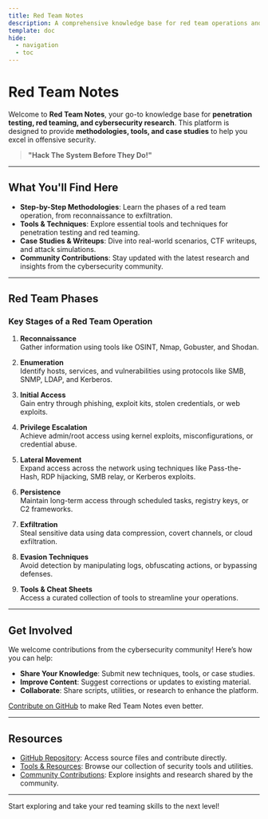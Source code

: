```yaml
---
title: Red Team Notes
description: A comprehensive knowledge base for red team operations and security testing.
template: doc
hide:
  - navigation
  - toc
---
```


# Red Team Notes

Welcome to **Red Team Notes**, your go-to knowledge base for **penetration testing, red teaming, and cybersecurity research**. This platform is designed to provide **methodologies, tools, and case studies** to help you excel in offensive security.

> **"Hack The System Before They Do!"**

---

## What You'll Find Here

- **Step-by-Step Methodologies**: Learn the phases of a red team operation, from reconnaissance to exfiltration.
- **Tools & Techniques**: Explore essential tools and techniques for penetration testing and red teaming.
- **Case Studies & Writeups**: Dive into real-world scenarios, CTF writeups, and attack simulations.
- **Community Contributions**: Stay updated with the latest research and insights from the cybersecurity community.

---

## Red Team Phases

### Key Stages of a Red Team Operation

1. **Reconnaissance**  
   Gather information using tools like OSINT, Nmap, Gobuster, and Shodan.

2. **Enumeration**  
   Identify hosts, services, and vulnerabilities using protocols like SMB, SNMP, LDAP, and Kerberos.

3. **Initial Access**  
   Gain entry through phishing, exploit kits, stolen credentials, or web exploits.

4. **Privilege Escalation**  
   Achieve admin/root access using kernel exploits, misconfigurations, or credential abuse.

5. **Lateral Movement**  
   Expand access across the network using techniques like Pass-the-Hash, RDP hijacking, SMB relay, or Kerberos exploits.

6. **Persistence**  
   Maintain long-term access through scheduled tasks, registry keys, or C2 frameworks.

7. **Exfiltration**  
   Steal sensitive data using data compression, covert channels, or cloud exfiltration.

8. **Evasion Techniques**  
   Avoid detection by manipulating logs, obfuscating actions, or bypassing defenses.

9. **Tools & Cheat Sheets**  
   Access a curated collection of tools to streamline your operations.

---

## Get Involved

We welcome contributions from the cybersecurity community! Here’s how you can help:

- **Share Your Knowledge**: Submit new techniques, tools, or case studies.
- **Improve Content**: Suggest corrections or updates to existing material.
- **Collaborate**: Share scripts, utilities, or research to enhance the platform.

[Contribute on GitHub](https://github.com/Lordsofzzzz/Red-Team-Note) to make Red Team Notes even better.

---

## Resources

- [GitHub Repository](https://github.com/Lordsofzzzz/Red-Team-Note): Access source files and contribute directly.  
- [Tools & Resources](/tools/): Browse our collection of security tools and utilities.  
- [Community Contributions](#): Explore insights and research shared by the community.

---

Start exploring and take your red teaming skills to the next level!